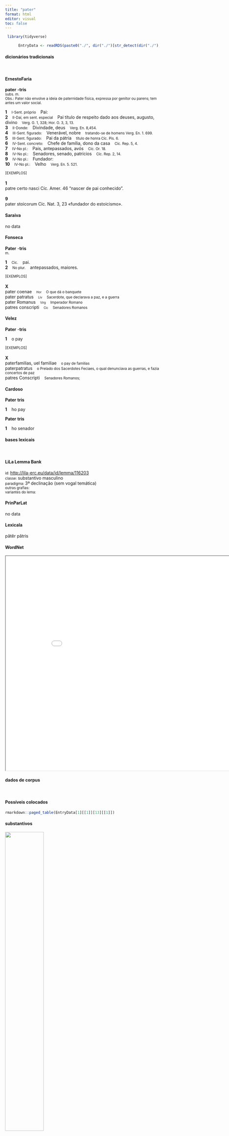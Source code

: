```yaml
---
title: "pater"
format: html
editor: visual
toc: false
---
```



```r
 library(tidyverse) 

      EntryData <- readRDS(paste0("./", dir("./")[str_detect(dir("./"), "_xx112-97-116-101-114xx_.rds")]))

```


#### dicionários tradicionais

&emsp;




::: panel-tabset

#### ErnestoFaria

<b>pater</b> <b>-tris</b> <br> <small>subs. m.</small> <br> <small>Obs.: Pater não envolve a ideia de paternidade física, expressa por genitor ou parens; tem antes um valor social.</small>   <p> <b>1</b> &ensp; <small>I-Sent. próprio</small> &ensp; Pai: &ensp; <small></small> <br> <b>2</b> &ensp; <small>II-Daí, em sent. especial</small> &ensp; Pai título de respeito dado aos deuses, augusto, divino &ensp; <small>Verg. G. 1, 328; Hor. O. 3, 3, 13.</small> <br> <b>3</b> &ensp; <small>II-Donde:</small> &ensp; Divindade, deus &ensp; <small>Verg. En. 8,454.</small> <br> <b>4</b> &ensp; <small>III-Sent. figurado:</small> &ensp; Venerável, nobre &ensp; <small>tratando-se de homens Verg. En. 1. 699.</small> <br> <b>5</b> &ensp; <small>III-Sent. figurado:</small> &ensp; Pai da pátria &ensp; <small>título de honra Cíc. Pis. 6.</small> <br> <b>6</b> &ensp; <small>IV-Sent. concreto:</small> &ensp; Chefe de família, dono da casa &ensp; <small>Cíc. Rep. 5, 4.</small> <br> <b>7</b> &ensp; <small>IV-No pl.:</small> &ensp; Pais, antepassados, avós &ensp; <small>Cíc. Or. 18.</small> <br> <b>8</b> &ensp; <small>IV-No pl.:</small> &ensp; Senadores, senado, patrícios &ensp; <small>Cíc. Rep. 2, 14.</small> <br> <b>9</b> &ensp; <small>IV-No pl.:</small> &ensp; Fundador: &ensp; <small></small> <br> <b>10</b> &ensp; <small>IV-No pl.:</small> &ensp; Velho &ensp; <small>Verg. En. 5. 521.</small> </p>   <p><small>[EXEMPLOS]</small><br> <br><b>1</b><br>patre certo nasci Cíc. Amer. 46 “nascer de pai conhecido”. <br> <br><b>9</b><br>pater stoicorum Cíc. Nat. 3, 23 «fundador do estoicismo». </p>




#### Saraiva

no data




#### Fonseca

<b>Pater</b> -<b>tris</b> <br> <small>m.</small>   <p> <b>1</b> &ensp; <small>Cic.</small> &ensp; pai. <br> <b>2</b> &ensp; <small>No plur.</small> &ensp; antepassados, maiores. </p>   <p><small>[EXEMPLOS]</small><br> <br><b>X</b><br>pater coenae &ensp; <small><small>Hor</small></small> &ensp; <small>O que dá o banquete</small> <br> pater patratus &ensp; <small><small>Liv</small></small> &ensp; <small>Sacerdote, que declarava a paz, e a guerra</small> <br> pater Romanus &ensp; <small><small>Virg</small></small> &ensp; <small>Imperador Romano</small> <br> patres conscripti &ensp; <small><small>Cic</small></small> &ensp; <small>Senadores Romanos</small> </p>




#### Velez

<b>Pater</b> -<b>tris</b>   <p> <b>1</b> &ensp; o pay </p>   <p><small>[EXEMPLOS]</small><br> <br><b>X</b><br>paterfamilias, uel familiae &ensp; <small>o pay de familias</small> <br> paterpatratus &ensp; <small>o Prelado dos Sacerdotes Feciaes, o qual denunciava as guerras, e fazia concertos de paz</small> <br> patres Conscripti &ensp; <small>Senadores Romanos;</small> </p>




#### Cardoso

<b>Pater</b> <b>tris</b>   <p> <b>1</b> &ensp; ho pay </p> 
 <b>Pater</b> <b>tris</b>   <p> <b>1</b> &ensp; ho senador </p>


:::



#### bases lexicais

&emsp;






::: panel-tabset

#### LiLa Lemma Bank

<small> id: </small> <a href=' http://lila-erc.eu/data/id/lemma/116203 ' target="_blank"> http://lila-erc.eu/data/id/lemma/116203 </a> <br>
<small> classe: </small> substantivo masculino   <br>
<small> paradigma: </small> 3ª declinação (sem vogal temática) <br>
<small> outras grafias: </small>  <br>
<small> variantes do lema: </small>  <br>





#### PrinParLat

no data




#### Lexicala

pătĕr 
 pătris




#### WordNet

<iframe width='900' height='700' src='Media/Tree__xx112-97-116-101-114xx__sem_type_lexemes_pt.html'>

</iframe>


:::



#### dados de corpus

&emsp;




::: panel-tabset

#### Possíveis colocados

```r

rmarkdown::paged_table(EntryData[1][[1]][13][[1]])

```


#### substantivos

![](./Media/wordcloud__xx112-97-116-101-114xx__BY_collocate_scoreSUBST.webp){width=50% fig-alt='This chart plots collocate by scoreSUBST, for the headword pater here are all the values plotted: collocate: conscribo; scoreSUBST: 0. collocate: familia; scoreSUBST: 3. collocate: nascor; scoreSUBST: 0. collocate: auus; scoreSUBST: 2. collocate: censeo; scoreSUBST: 0. collocate: uos; scoreSUBST: 0. collocate: immortalis; scoreSUBST: 0. collocate: accipio; scoreSUBST: 0. collocate: tuus; scoreSUBST: 0. collocate: noster; scoreSUBST: 0. collocate: bonus; scoreSUBST: 0. collocate: ab; scoreSUBST: 0. collocate: memoria; scoreSUBST: 2. collocate: uester; scoreSUBST: 0. collocate: mitto; scoreSUBST: 0'}




#### adjetivos

![](./Media/wordcloud__xx112-97-116-101-114xx__BY_collocate_scoreADJ.webp){width=50% fig-alt='This chart plots collocate by scoreADJ, for the headword pater here are all the values plotted: collocate: conscribo; scoreADJ: 0. collocate: familia; scoreADJ: 0. collocate: nascor; scoreADJ: 0. collocate: auus; scoreADJ: 0. collocate: censeo; scoreADJ: 0. collocate: uos; scoreADJ: 0. collocate: immortalis; scoreADJ: 2. collocate: accipio; scoreADJ: 0. collocate: tuus; scoreADJ: 0. collocate: noster; scoreADJ: 0. collocate: bonus; scoreADJ: 2. collocate: ab; scoreADJ: 0. collocate: memoria; scoreADJ: 0. collocate: uester; scoreADJ: 0. collocate: mitto; scoreADJ: 0'}




#### verbos

![](./Media/wordcloud__xx112-97-116-101-114xx__BY_collocate_scoreVERBO.webp){width=50% fig-alt='This chart plots collocate by scoreVERBO, for the headword pater here are all the values plotted: collocate: conscribo; scoreVERBO: 5. collocate: familia; scoreVERBO: 0. collocate: nascor; scoreVERBO: 3. collocate: auus; scoreVERBO: 0. collocate: censeo; scoreVERBO: 2. collocate: uos; scoreVERBO: 0. collocate: immortalis; scoreVERBO: 0. collocate: accipio; scoreVERBO: 2. collocate: tuus; scoreVERBO: 0. collocate: noster; scoreVERBO: 0. collocate: bonus; scoreVERBO: 0. collocate: ab; scoreVERBO: 0. collocate: memoria; scoreVERBO: 0. collocate: uester; scoreVERBO: 0. collocate: mitto; scoreVERBO: 2'}




#### advérbios

![](./Media/wordcloud__xx112-97-116-101-114xx__BY_collocate_scoreADV.webp){width=50% fig-alt='This chart plots collocate by scoreADV, for the headword pater here are all the values plotted: collocate: conscribo; scoreADV: 0. collocate: familia; scoreADV: 0. collocate: nascor; scoreADV: 0. collocate: auus; scoreADV: 0. collocate: censeo; scoreADV: 0. collocate: uos; scoreADV: 0. collocate: immortalis; scoreADV: 0. collocate: accipio; scoreADV: 0. collocate: tuus; scoreADV: 0. collocate: noster; scoreADV: 0. collocate: bonus; scoreADV: 0. collocate: ab; scoreADV: 0. collocate: memoria; scoreADV: 0. collocate: uester; scoreADV: 0. collocate: mitto; scoreADV: 0'}




#### preposições e conjunções

![](./Media/wordcloud__xx112-97-116-101-114xx__BY_collocate_scoreFUNC.webp){width=50% fig-alt='This chart plots collocate by scoreFUNC, for the headword pater here are all the values plotted: collocate: conscribo; scoreFUNC: 0. collocate: familia; scoreFUNC: 0. collocate: nascor; scoreFUNC: 0. collocate: auus; scoreFUNC: 0. collocate: censeo; scoreFUNC: 0. collocate: uos; scoreFUNC: 0. collocate: immortalis; scoreFUNC: 0. collocate: accipio; scoreFUNC: 0. collocate: tuus; scoreFUNC: 0. collocate: noster; scoreFUNC: 0. collocate: bonus; scoreFUNC: 0. collocate: ab; scoreFUNC: 20. collocate: memoria; scoreFUNC: 0. collocate: uester; scoreFUNC: 0. collocate: mitto; scoreFUNC: 0'}


:::



::: panel-tabset

#### ExemplosTraduzidos

<p> magno <b>patre</b> nata puella est <br> <small> Hor.S.1.2.72 <br> “A garota é filha de um pai importante.” <small> [JDD, de outra edição] </small> </small> </p>
; <p> reprehendistis a <b>patre</b> quod semigrarit <br> <small> Cic.Cael.18 <br> O recriminastes porque deixou a casa de seu pai. <small> [JDD] </small> </small> </p>
; <p> honora <b>patrem</b> tuum et matrem tuam <br> <small> Vulg.Marc.7.10 <br> Honra teu pai e tua mãe. <small> [JDD] </small> </small> </p>
; <p> sed alia aliis licentia est <b>patres</b> conscripti <br> <small> Sal.Cat.51.12 <br> Mas há uma liberdade para uns, outra para outros, pais conscritos. <small> [JDD] </small> </small> </p>
; <p> paruis de rebus sed fortasse necessariis consulimur <b>patres</b> conscripti <br> <small> Cic.Phil.7.1.1 <br> Somos consultados, pais conscritos, sobre temas pequenos, mas talvez necessários. <small> [JDD] </small> </small> </p>
; <p> magis autem necessarium <b>patres</b> conscripti nullum tempus umquam fuit <br> <small> Cic.Phil.7.7.5 <br> E nunca, pais conscritos, houve um tempo mais crítico. <small> [JDD] </small> </small> </p>
; <p> bonam deperdere famam rem <b>patris</b> oblimare malum est ubicumque <br> <small> Hor.S.1.2.61 <br> Perder a boa reputação, dissipar o bem paterno é em qualquer circunstância um mal. <small> [JDD] </small> </small> </p>
; <p> <b>pater</b> enim fuit equestri loco auus nulla inlustri laude celebratus <br> <small> Cic.Mur.16 <br> Pois teu pai foi da ordem equestre, teu avô não se tornou célebre por nenhuma ilustre distinção. <small> [JDD] </small> </small> </p>
; <p> uitae censetis ne <b>patres</b> conscripti habendam mihi aliquam esse rationem <br> <small> Cic.Phil.12.21.3 <br> Por acaso pensais, pais conscritos, que eu deva ter algum valor de minha vida? <small> [JDD] </small> </small> </p>
; <p> uos censetis <b>patres</b> conscripti legatorum missionem populo Romano uos probauisse <br> <small> Cic.Phil.7.14.3 <br> Vos julgais, pais conscritos, que o envio dos legados vos recomendou perante o povo romano? <small> [JDD] </small> </small> </p>
; <p> est autem uestri consili <b>patres</b> conscripti in posterum quam longissime prouidere <br> <small> Cic.Phil.7.19.4 <br> Por outro lado, é próprio de vossa sensatez, pais conscritos, olhar antecipadamente para o futuro o mais longe possível. <small> [JDD] </small> </small> </p>
; <p> tribulis enim tuus est et Sextus <b>pater</b> eius nummos vobis dividere solebat <br> <small> Cic.Att.1.18.4 <br> pois é da tua tribo, e Sexto, o pai dele, costumava distribuir dinheiro para vós. <small> [JDD] </small> </small> </p>
; <p> debemus <b>patrem</b> familias domi suae occidi nolle neque tamen id ipsum abunde <br> <small> Cic.Att.4.15.4 <br> que eles não querem que um pai de família seja morto em sua própria casa, e mesmo isso, contudo, não por grande maioria. <small> [JDD, de outra edição] </small> </small> </p>
; <p> ita litteris istius <b>patri</b> familias L. Titio ciui Romano anulus de digito detractus est <br> <small> Cic.Ver.2.4.58.5 <br> Assim, com uma carta desse sujeito foi tirado ao pai de família Lúcio Títio, cidadão romano, o anel de seu dedo. <small> [JDD] </small> </small> </p>
; <p> tribuebatur hoc modo M. Catoni scimus L. Acilium apud <b>patres</b> nostros appellatum esse sapientem <br> <small> Cic.Amici.6 <br> Isso era atribuído há pouco a Marco Catão; sabemos que Lúcio Acílio entre nossos pais era chamado de sábio. <small> [JDD] </small> </small> </p>
; <p> confines erant hi Senonibus ciuitatemque <b>patrum</b> memoria coniunxerant sed ab hoc consilio afuisse existimabantur <br> <small> Caes.Gal.6.3.5 <br> Estes eram limítrofes dos senones e, na época dos antepassados, tinham juntado a cidade, mas acreditava-se que estariam ausentes dessa assembléia. <small> [JDD] </small> </small> </p>
; <p> recordamini per deos immortalis <b>patres</b> conscripti quid hoc biduo timuerimus a domesticis hostibus rumoribus improbissimis dissipatis <br> <small> Cic.Phil.14.10.5 <br> Recordai, pelos deuses imortais! pais conscritos, que medo sentimos neste dois dias da parte dos inimigos daqui de dentro, depois que se divulgaram os mais infames rumores. <small> [JDD] </small> </small> </p>
; <p> hic pagus unus cum domo exisset <b>patrum</b> nostrorum memoria L. Cassium consulem interfecerat et eius exercitum sub iugum miserat <br> <small> Caes.Gal.1.12.5 <br> Este mesmo cantão, quando saía de sua pátria, no tempo de nossos pais, matara o cônsul L. Cassio e fizera seu exército passar sob o jugo. <small> [JDD] </small> </small> </p>
; <p> quantum luctum fuisse in hac urbe a nostris <b>patribus</b> accepimus cum P. Africano domi suae quiescenti illa nocturna uis esset inlata <br> <small> Cic.Mil.16 <br> Aprendemos de nossos antepassados quão grande foi a dor nesta cidade quando aquela violência noturna tinha sido infligida a Públio Africano, enquanto descansava em sua casa. <small> [JDD] </small> </small> </p>





#### Frequência por autor

![](./Media/barchart__xx112-97-116-101-114xx__lemma_BY_author_Frequencies.webp){width=50% fig-alt='This charts plots the frequency of lemma by author_Frequencies. The Suetonius subcorpus registers the highest normalized frequency, with the value of 66.15 and an absolute frequency of 6. The Horatius subcorpus follows, with a normalized frequency of 30.19 and an absolute frequency of 34. the subcorpus with the least normalized frequency is Caesar with the normalized value of 4.15 and an absolute freqeuncy of 11. here are all the values: subcorpus: Caesar ; normalized frequency: 11 ; absolute frequency: 4.15439232570436. subcorpus: Cicero ; normalized frequency: 186 ; absolute frequency: 11.5870524033789. subcorpus: Horatius ; normalized frequency: 34 ; absolute frequency: 30.1927004706509. subcorpus: Ovidius ; normalized frequency: 9 ; absolute frequency: 15.442690459849. subcorpus: Phaedrus ; normalized frequency: 4 ; absolute frequency: 6.0725671777744. subcorpus: Sallustius ; normalized frequency: 14 ; absolute frequency: 12.9858083665708. subcorpus: Seneca ; normalized frequency: 47 ; absolute frequency: 8.77176611112148. subcorpus: Suetonius ; normalized frequency: 6 ; absolute frequency: 66.1521499448732. subcorpus: Tacitus ; normalized frequency: 6 ; absolute frequency: 20.5973223480947. subcorpus: Vergilius ; normalized frequency: 10 ; absolute frequency: 19.3050193050193. subcorpus: Hieronymus ; normalized frequency: 6 ; absolute frequency: 13.4801168276792'}




#### Frequência por gênero

![](./Media/barchart__xx112-97-116-101-114xx__lemma_BY_genre_Frequencies.webp){width=50% fig-alt='This charts plots the frequency of lemma by genre_Frequencies. The Poesia.lírica subcorpus registers the highest normalized frequency, with the value of 28.6 and an absolute frequency of 34. The Poesia.didática subcorpus follows, with a normalized frequency of 11.03 and an absolute frequency of 13. the subcorpus with the least normalized frequency is Prosa.epistolográfica with the normalized value of 2.38 and an absolute freqeuncy of 9. here are all the values: subcorpus: Prosa.histórica ; normalized frequency: 37 ; absolute frequency: 9.00703522481073. subcorpus: Prosa.filosófica ; normalized frequency: 33 ; absolute frequency: 5.43648374820843. subcorpus: Prosa.oratória ; normalized frequency: 160 ; absolute frequency: 15.3620154964331. subcorpus: Prosa.epistolográfica ; normalized frequency: 9 ; absolute frequency: 2.38480086912743. subcorpus: Poesia.lírica ; normalized frequency: 34 ; absolute frequency: 28.6026751913855. subcorpus: Poesia.didática ; normalized frequency: 13 ; absolute frequency: 11.0272287725846. subcorpus: Poesia.trágica ; normalized frequency: 31 ; absolute frequency: 26.9284225156359. subcorpus: Poesia.épica ; normalized frequency: 10 ; absolute frequency: 19.3050193050193. subcorpus: Prosa.ficcional ; normalized frequency: 6 ; absolute frequency: 13.4801168276792'}




#### Frequência por século

![](./Media/barchart__xx112-97-116-101-114xx__lemma_BY_period_Frequencies.webp){width=50% fig-alt='This charts plots the frequency of lemma by period_Frequencies. The II.d.C. subcorpus registers the highest normalized frequency, with the value of 31.41 and an absolute frequency of 12. The II.d.C. subcorpus follows, with a normalized frequency of 31.41 and an absolute frequency of 12. the subcorpus with the least normalized frequency is I.d.C. with the normalized value of 9.18 and an absolute freqeuncy of 60. here are all the values: subcorpus: I.a.C. ; normalized frequency: 255 ; absolute frequency: 11.8687456364906. subcorpus: I.d.C. ; normalized frequency: 60 ; absolute frequency: 9.17852225791647. subcorpus: II.d.C. ; normalized frequency: 12 ; absolute frequency: 31.413612565445. subcorpus: IV.d.C. ; normalized frequency: 6 ; absolute frequency: 13.4801168276792'}


:::

